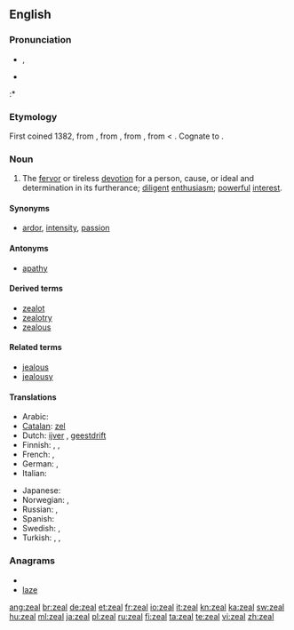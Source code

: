 ==English==

===Pronunciation===
* {{a|US}} {{IPA|/ziːl/}}, {{SAMPA|/zi:l/}}
* {{audio|en-us-zeal.ogg|Audio (US)}}
:* {{rhymes|iːl}}

===Etymology===
First coined  1382, from {{etyl|enm}} {{term|zele|lang=enm}}, from {{etyl|fro}} {{term|zel|lang=fro}}, from {{etyl|LL.}} {{term|zelus|zēlus|lang=la}}, from {{etyl|grc}} {{term|ζήλος||zeal, jealousy|trans=zēlos|lang=grc|sc=polytonic}} < {{term|ζηλόω||to emulate, to be jealous|trans=zēloō|lang=grc|sc=polytonic}}. Cognate to {{term|jealous|lang=en}}.

===Noun===
{{en-noun|-}}

# The [[fervor]] or tireless [[devotion]] for a person, cause, or ideal and determination in its furtherance; [[diligent]] [[enthusiasm]]; [[powerful]] [[interest]].

====Synonyms====
* {{sense|fervor}} [[ardor]], [[intensity]], [[passion]]

====Antonyms====
* {{sense|fervor}} [[apathy]]

====Derived terms====
* [[zealot]]
* [[zealotry]]
* [[zealous]]

====Related terms====
* [[jealous]]
* [[jealousy]]

====Translations====
{{trans-top|fervor or devotion}}
* Arabic: {{t-|ar|حماس}}
* [[Catalan]]: [[zel]] {{m}}
* Dutch: [[ijver]] {{m}}, [[geestdrift]] {{m}}
* Finnish: {{t+|fi|into}}, {{t-|fi|intohimo}}, {{t-|fi|kiihko}}
* French: {{t+|fr|zèle|m}}, {{t+|fr|assiduité|f}}
* German: {{t+|de|Eifer|m}}, {{t+|de|Begeisterung|f}}
* Italian: {{t+|it|zelo|m}}
{{trans-mid}}
* Japanese: {{t-|ja|熱情|tr=netsujō}}
* Norwegian: {{t-|no|engasjement|n}}, {{t-|no|iver|m}}
* Russian: {{t|ru|рвение|n}}, {{t|ru|усердие|n}}
* Spanish: {{t-|es|ahínco|m}}
* Swedish: {{t+|sv|iver}}, {{t-|sv|nit|c}}
* Turkish: {{t+|tr|hırs}}, {{t+|tr|şevk}}, {{t+|tr|heves}}
{{trans-bottom}}

===Anagrams===
* {{alphagram|aelz}}
* [[laze#English|laze]]

[[ang:zeal]]
[[br:zeal]]
[[de:zeal]]
[[et:zeal]]
[[fr:zeal]]
[[io:zeal]]
[[it:zeal]]
[[kn:zeal]]
[[ka:zeal]]
[[sw:zeal]]
[[hu:zeal]]
[[ml:zeal]]
[[ja:zeal]]
[[pl:zeal]]
[[ru:zeal]]
[[fi:zeal]]
[[ta:zeal]]
[[te:zeal]]
[[vi:zeal]]
[[zh:zeal]]